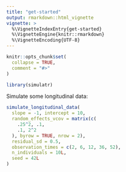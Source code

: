 ```yaml
---
title: "get-started"
output: rmarkdown::html_vignette
vignette: >
  %\VignetteIndexEntry{get-started}
  %\VignetteEngine{knitr::rmarkdown}
  %\VignetteEncoding{UTF-8}
---
```


```r
knitr::opts_chunk$set(
  collapse = TRUE,
  comment = "#>"
)
```

```r
library(simulatr)
```

Simulate some longitudinal data:

```r
simulate_longitudinal_data(
  slope = -1, intercept = 10,
  random_effects_vcov = matrix(c(
    .25^2, .1,
    .1, 2^2
  ), byrow = TRUE, nrow = 2),
  residual_sd = 0.5,
  observation_times = c(2, 6, 12, 36, 52),
  n_individuals = 10L,
  seed = 42L
)
```
